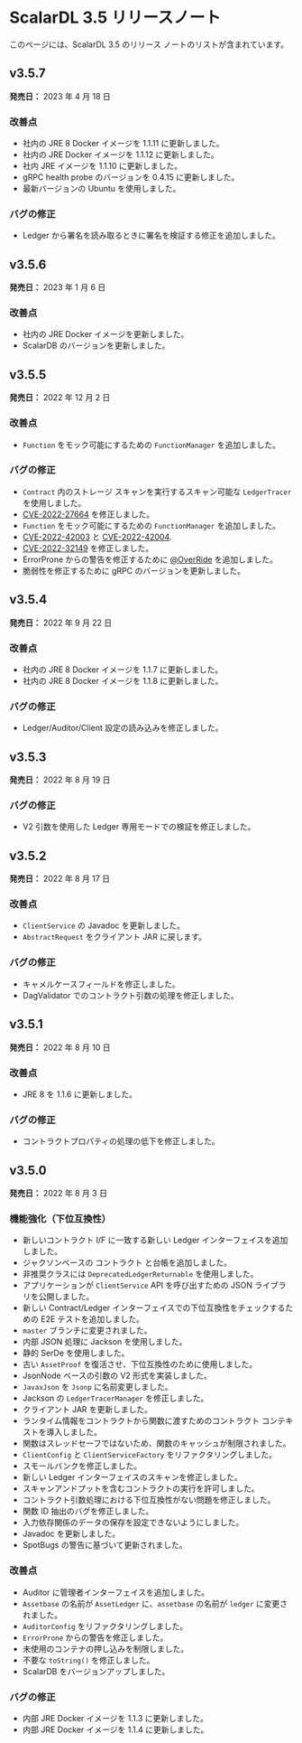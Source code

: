 # ScalarDL 3.5 リリースノート

このページには、ScalarDL 3.5 のリリース ノートのリストが含まれています。

## v3.5.7

**発売日：** 2023 年 4 月 18 日

### 改善点

- 社内の JRE 8 Docker イメージを 1.1.11 に更新しました。
- 社内の JRE Docker イメージを 1.1.12 に更新しました。
- 社内 JRE イメージを 1.1.10 に更新しました。
- gRPC health probe のバージョンを 0.4.15 に更新しました。
- 最新バージョンの Ubuntu を使用しました。

### バグの修正

- Ledger から署名を読み取るときに署名を検証する修正を追加しました。

## v3.5.6

**発売日：** 2023 年 1 月 6 日

### 改善点

- 社内の JRE Docker イメージを更新しました。
- ScalarDB のバージョンを更新しました。

## v3.5.5

**発売日：** 2022 年 12 月 2 日

### 改善点

- `Function` をモック可能にするための `FunctionManager` を追加しました。

### バグの修正

- `Contract` 内のストレージ スキャンを実行するスキャン可能な `LedgerTracer` を使用しました。
- [CVE-2022-27664](https://github.com/advisories/GHSA-69cg-p879-7622) を修正しました。
- `Function` をモック可能にするための `FunctionManager` を追加しました。
- [CVE-2022-42003](https://github.com/advisories/GHSA-jjjh-jjxp-wpff) と [CVE-2022-42004](https://github.com/advisories/GHSA-rgv9-q543-rqg4).
- [CVE-2022-32149](https://github.com/advisories/GHSA-69ch-w2m2-3vjp "CVE-2022-32149") を修正しました。
- ErrorProne からの警告を修正するために [@OverRide](https://github.com/OverRide) を追加しました。
- 脆弱性を修正するために gRPC のバージョンを更新しました。

## v3.5.4

**発売日：** 2022 年 9 月 22 日

### 改善点

- 社内の JRE 8 Docker イメージを 1.1.7 に更新しました。
- 社内の JRE 8 Docker イメージを 1.1.8 に更新しました。

### バグの修正

- Ledger/Auditor/Client 設定の読み込みを修正しました。

## v3.5.3

**発売日：** 2022 年 8 月 19 日

### バグの修正

- V2 引数を使用した Ledger 専用モードでの検証を修正しました。

## v3.5.2

**発売日：** 2022 年 8 月 17 日

### 改善点

- `ClientService` の Javadoc を更新しました。
- `AbstractRequest` をクライアント JAR に戻します。

### バグの修正

- キャメルケースフィールドを修正しました。
- DagValidator でのコントラクト引数の処理を修正しました。

## v3.5.1

**発売日：** 2022 年 8 月 10 日

### 改善点

- JRE 8 を 1.1.6 に更新しました。

### バグの修正

- コントラクトプロパティの処理の低下を修正しました。

## v3.5.0

**発売日：** 2022 年 8 月 3 日

### 機能強化（下位互換性）

- 新しいコントラクト I/F に一致する新しい Ledger インターフェイスを追加しました。
- ジャクソンベースの コントラクト と台帳を追加しました。
- 非推奨クラスには `DeprecatedLedgerReturnable` を使用しました。
- アプリケーションが `ClientService` API を呼び出すための JSON ライブラリを公開しました。
- 新しい Contract/Ledger インターフェイスでの下位互換性をチェックするための E2E テストを追加しました。
- `master` ブランチに変更されました。
- 内部 JSON 処理に Jackson を使用しました。
- 静的 SerDe を使用しました。
- 古い `AssetProof` を復活させ、下位互換性のために使用しました。
- JsonNode ベースの引数の V2 形式を実装しました。
- `JavaxJson` を `Jsonp` に名前変更しました。
- Jackson の `LedgerTracerManager` を修正しました。
- クライアント JAR を更新しました。
- ランタイム情報をコントラクトから関数に渡すためのコントラクト コンテキストを導入しました。
- 関数はスレッドセーフではないため、関数のキャッシュが制限されました。
- `ClientConfig` と `ClientServiceFactory` をリファクタリングしました。
- スモールバンクを修正しました。
- 新しい Ledger インターフェイスのスキャンを修正しました。
- スキャンアンドプットを含むコントラクトの実行を許可しました。
- コントラクト引数処理における下位互換性がない問題を修正しました。
- 関数 ID 抽出のバグを修正しました。
- 入力依存関係のデータの保存を設定できないようにしました。
- Javadoc を更新しました。
- SpotBugs の警告に基づいて更新されました。

### 改善点

- Auditor に管理者インターフェイスを追加しました。
- `Assetbase` の名前が `AssetLedger` に、`assetbase` の名前が `ledger` に変更されました。
- `AuditorConfig` をリファクタリングしました。
- `ErrorProne` からの警告を修正しました。
- 未使用のコンテナの押し込みを制限しました。
- 不要な `toString()` を修正しました。
- ScalarDB をバージョンアップしました。

### バグの修正

- 内部 JRE Docker イメージを 1.1.3 に更新しました。
- 内部 JRE Docker イメージを 1.1.4 に更新しました。
